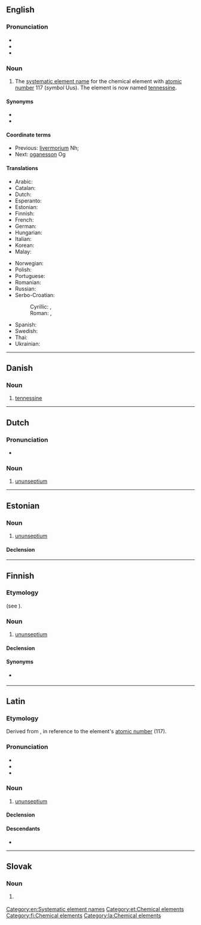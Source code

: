 {{also|Ununseptium}}
==English==
{{wikipedia|Systematic element name}}

===Pronunciation===
* {{IPA|en|/uːnuːnˈsɛpti.əm/}}
* {{audio|en|En-ununseptium.oga}}
* {{hyphenation|en|un|un|sep|ti|um}}

===Noun===
{{en-noun|-}}

# {{lb|en|dated}} The [[systematic element name]] for the chemical element with [[atomic number]] 117 (''symbol'' Uus). The element is now named [[tennessine]].

====Synonyms====
* {{l|en|eka-astatine}}
* {{l|en|tennessine}}

====Coordinate terms====
* Previous: [[livermorium]] Nh;
* Next: [[oganesson]] Og

====Translations====
{{trans-top|element with atomic number 117}}
* Arabic: {{t|ar|أُنُون سِيبْتِيُوم|m|tr=ʾunun sibtiyum}}
* Catalan: {{t+|ca|ununsepti|m}}
* Dutch: {{t+|nl|ununseptium|n}}
* Esperanto: {{t+|eo|ununseptio}}
* Estonian: {{t|et|ununseptium}}
* Finnish: {{t+|fi|ununseptium}}
* French: {{t+|fr|ununseptium|m}}
* German: {{t+|de|Ununseptium|n}}
* Hungarian: {{t+|hu|ununseptium}}
* Italian: {{t+|it|ununseptio|m}}
* Korean: {{t|ko|우눈셉튬}}
* Malay: {{t|ms|ununseptium}}
{{trans-mid}}
* Norwegian: {{t|no|ununseptium}}
* Polish: {{t+|pl|ununseptium|m}}
* Portuguese: {{t+|pt|ununséptio|m}}
* Romanian: {{t+|ro|ununseptiu|n}}
* Russian: {{t+|ru|унунсе́птий|m}}
* Serbo-Croatian:
*: Cyrillic: {{t|sh|унунсептиј|m|sc=Cyrl}}, {{t|sh|унунсептијум|m|sc=Cyrl}}
*: Roman: {{t|sh|ununseptij|m}}, {{t|sh|ununseptijum|m}}
* Spanish: {{t+|es|ununseptio|m}}
* Swedish: {{t+|sv|ununseptium}}
* Thai: {{t|th|อูนอูนเซปเทียม|tr=ūnūnsêptiam}}
* Ukrainian: {{t|uk|унунсе́птій|m}}
{{trans-bottom}}

[[Category:en:Systematic element names]]

----

==Danish==

===Noun===
{{da-noun}}

# [[tennessine]]

----

==Dutch==
{{wikipedia|lang=nl}}
{{elements|nl|Uus|ununhexium|Uuh|ununoctium|Uuo}}

===Pronunciation===
* {{audio|nl|Nl-ununseptium.ogg|Audio}}

===Noun===
{{nl-noun|n|-|-}}

# [[#English|ununseptium]]

----

==Estonian==

===Noun===
{{et-noun|ununseptiumi|ununseptiumi|par2=ununseptiumit}}

# [[#English|ununseptium]]

====Declension====
{{et-decl-seminar|ununseptium}}
{{et-decl-õpik|n=sg|ununseptium|i}}

[[Category:et:Chemical elements]]

----

==Finnish==
{{wikipedia|lang=fi}}

===Etymology===
{{internationalism|fi}} (see {{cog|en|ununseptium}}).

===Noun===
{{fi-noun}}

# {{lb|fi|dated}} [[#English|ununseptium]]

====Declension====
{{fi-decl-risti|n=sg|ununseptium|||a|i=0}}

====Synonyms====
* {{sense|element 117}} {{l|fi|tennessiini}}

[[Category:fi:Chemical elements]]

----

==Latin==
{{wikipedia|lang=la}}

===Etymology===
Derived from {{suffix|la|[[ūnus|ūn(us)]] (“''one''”) + ''[[ūnus|ūn(us)]]'' + ''[[septem|sept(em)]]'' (“seven”)|ium|pos2=chemical element suffix|id2=element}}, in reference to the element's [[atomic number]] (117).

===Pronunciation===
* {{la-IPA|eccl=yes|ūnūn.septium}}
* {{audio|la|La-cls-ununseptium.ogg|Audio (classical)}}
* {{audio|la|La-ecc-ununseptium.ogg|Audio (ecclesiastical)}}

===Noun===
{{la-noun|ūnūnseptium<2.-ium>}}

# {{lb|la|New Latin}} [[#English|ununseptium]]

====Declension====
{{la-ndecl|ūnūnseptium<2.-ium>}}

====Descendants====
* {{desc|it|ununseptio}}

[[Category:la:Chemical elements]]

----

==Slovak==
{{elements|sk|Uus|livermorium|Lv|ununoctium|Uuo}}

===Noun===
{{sk-noun|g=n|gen=ununseptia|decl=mesto}}

# {{l|en|ununseptium}} {{gloss|element}}